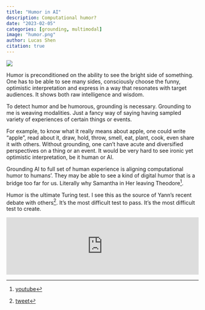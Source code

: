 ```yaml
---
title: "Humor in AI"
description: Computational humor?
date: "2023-02-05"
categories: [grounding, multimodal]
image: "humor.png"
author: Lucas Shen
citation: true
---
```

![](humor.png){fig-align="center"}

Humor is preconditioned on the ability to see the bright side of something. One has to be able to see many sides, consciously choose the funny, optimistic interpretation and express in a way that resonates with target audiences. It shows both raw intelligence and wisdom.

To detect humor and be humorous, grounding is necessary. Grounding to me is weaving modalities. Just a fancy way of saying having sampled variety of experiences of certain things or events. 

For example, to know what it really means about apple, one could write "apple", read about it, draw, hold, throw, smell, eat, plant, cook, even share it with others. Without grounding, one can’t have acute and diversified perspectives on a thing or an event. It would be very hard to see ironic yet optimistic interpretation, be it human or AI. 

Grounding AI to full set of human experience is aligning computational humor to humans’. They may be able to see a kind of digital humor that is a bridge too far for us. Literally why Samantha in Her leaving Theodore^[[youtube](https://www.youtube.com/watch?v=PXTQwRf7iRg)]. 

Humor is the ultimate Turing test. I see this as the source of Yann's recent debate with others^[[tweet](https://twitter.com/ylecun/status/1621805604900585472)]. It's the most difficult test to pass. It's the most difficult test to create.


<iframe allow="autoplay *; encrypted-media *;" frameborder="0" height="150" style="width:100%;max-width:660px;overflow:hidden;background:transparent;" sandbox="allow-forms allow-popups allow-same-origin allow-scripts allow-storage-access-by-user-activation allow-top-navigation-by-user-activation" src="https://embed.music.apple.com/us/album/were-all-leaving/1553022037?i=1553022378"></iframe>

